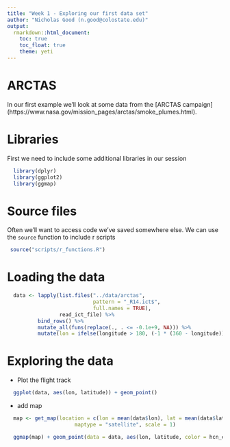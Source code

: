 ```yaml
---
title: "Week 1 - Exploring our first data set"
author: "Nicholas Good (n.good@colostate.edu)"
output:
  rmarkdown::html_document:
    toc: true
    toc_float: true
    theme: yeti
---
```


# ARCTAS

In our first example we'll look at some data from the [ARCTAS campaign] (https://www.nasa.gov/mission_pages/arctas/smoke_plumes.html).

# Libraries

First we need to include some additional libraries in our session

```r
  library(dplyr)
  library(ggplot2)
  library(ggmap)
```

# Source files

Often we'll want to access code we've saved somewhere else. We can use the `source` function to include r scripts 

```r
 source("scripts/r_functions.R")
```

# Loading the data

```r
  data <- lapply(list.files("../data/arctas",
                            pattern = "_R14.ict$",
                            full.names = TRUE),
                 read_ict_file) %>%
          bind_rows() %>%
          mutate_all(funs(replace(., . <= -0.1e+9, NA))) %>%
          mutate(lon = ifelse(longitude > 180, (-1 * (360 - longitude)), longitude))
```

# Exploring the data

* Plot the flight track

```r
  ggplot(data, aes(lon, latitude)) + geom_point()
```

* add map

```r
 

  map <- get_map(location = c(lon = mean(data$lon), lat = mean(data$latitude)), zoom = 3,
                      maptype = "satellite", scale = 1)

  ggmap(map) + geom_point(data = data, aes(lon, latitude, color = hcn_cit))

```

